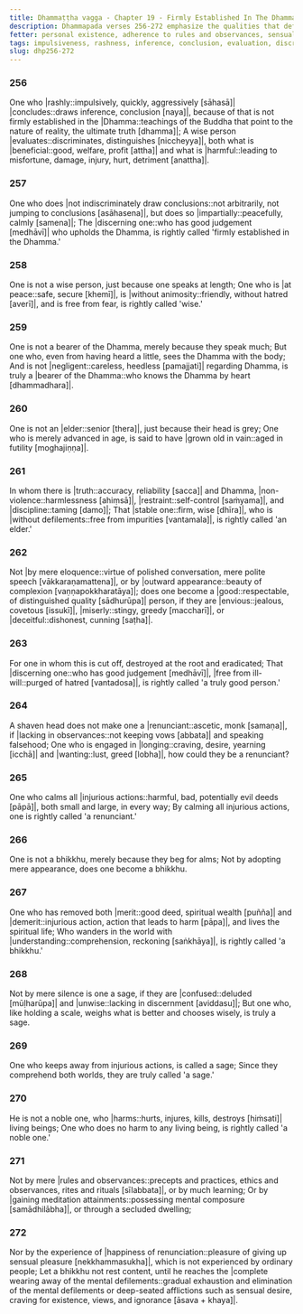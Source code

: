 ```yaml
---
title: Dhammaṭṭha vagga - Chapter 19 - Firmly Established In The Dhamma
description: Dhammapada verses 256-272 emphasize the qualities that define true wisdom, nobility, and spiritual attainment. These verses critique superficial markers such as age, outward appearance, or rituals. The chapter underscores the importance of avoiding harm, evaluating actions with discernment, and striving for the complete elimination of mental defilements.
fetter: personal existence, adherence to rules and observances, sensual desire, ill-will, conceit, ignorance
tags: impulsiveness, rashness, inference, conclusion, evaluation, discrimination, benefit, harm, wise, Dhamma, impartial, discernment, peace, animosity, fear, negligence, elder, vain, non-violence, restraint, discipline, defilements, elder, envy, miserliness, deceit, ill-will, renunciant, longing, desire, greed, injury, harm, merit, demerit, wisdom, understanding, delusion, confusion, rules and observances, mental composure, taints, dhp
slug: dhp256-272
---
```


### 256

One who |rashly::impulsively, quickly, aggressively [sāhasā]| |concludes::draws inference, conclusion [naya]|,
because of that is not firmly established in the |Dhamma::teachings of the Buddha that point to the nature of reality, the ultimate truth [dhamma]|;
A wise person |evaluates::discriminates, distinguishes [niccheyya]|,
both what is |beneficial::good, welfare, profit [attha]| and what is |harmful::leading to misfortune, damage, injury, hurt, detriment [anattha]|.

### 257

One who does |not indiscriminately draw conclusions::not arbitrarily, not jumping to conclusions [asāhasena]|,
but does so |impartially::peacefully, calmly [samena]|;
The |discerning one::who has good judgement [medhāvī]| who upholds the Dhamma,
is rightly called 'firmly established in the Dhamma.'

### 258

One is not a wise person,
just because one speaks at length;
One who is |at peace::safe, secure [khemī]|, is |without animosity::friendly, without hatred [averī]|, and is free from fear,
is rightly called 'wise.'

### 259

One is not a bearer of the Dhamma,
merely because they speak much;
But one who, even from having heard a little,
sees the Dhamma with the body;
And is not |negligent::careless, heedless [pamajjati]| regarding Dhamma,
is truly a |bearer of the Dhamma::who knows the Dhamma by heart [dhammadhara]|.

### 260

One is not an |elder::senior [thera]|,
just because their head is grey;
One who is merely advanced in age,
is said to have |grown old in vain::aged in futility [moghajiṇṇa]|.

### 261

In whom there is |truth::accuracy, reliability [sacca]| and Dhamma,
|non-violence::harmlessness [ahiṃsā]|, |restraint::self-control [saṁyama]|, and |discipline::taming [damo]|;
That |stable one::firm, wise [dhīra]|, who is |without defilements::free from impurities [vantamala]|,
is rightly called 'an elder.'

### 262

Not |by mere eloquence::virtue of polished conversation, mere polite speech [vākkaraṇamattena]|,
or by |outward appearance::beauty of complexion [vaṇṇapokkharatāya]|;
does one become a |good::respectable, of distinguished quality [sādhurūpa]| person,
if they are |envious::jealous, covetous [issukī]|, |miserly::stingy, greedy [maccharī]|, or |deceitful::dishonest, cunning [saṭha]|.

### 263

For one in whom this is cut off,
destroyed at the root and eradicated;
That |discerning one::who has good judgement [medhāvī]|, |free from ill-will::purged of hatred [vantadosa]|,
is rightly called 'a truly good person.'

### 264

A shaven head does not make one a |renunciant::ascetic, monk [samaṇa]|,
if |lacking in observances::not keeping vows [abbata]| and speaking falsehood;
One who is engaged in |longing::craving, desire, yearning [icchā]| and  |wanting::lust, greed [lobha]|,
how could they be a renunciant?

### 265

One who calms all |injurious actions::harmful, bad, potentially evil deeds [pāpā]|,
both small and large, in every way;
By calming all injurious actions,
one is rightly called 'a renunciant.'

### 266

One is not a bhikkhu,
merely because they beg for alms;
Not by adopting mere appearance,
does one become a bhikkhu.

### 267

One who has removed both |merit::good deed, spiritual wealth [puñña]| and |demerit::injurious action, action that leads to harm [pāpa]|,
and lives the spiritual life;
Who wanders in the world with |understanding::comprehension, reckoning [saṅkhāya]|,
is rightly called 'a bhikkhu.'

### 268

Not by mere silence is one a sage,
if they are |confused::deluded [mūḷharūpa]| and |unwise::lacking in discernment [aviddasu]|;
But one who, like holding a scale,
weighs what is better and chooses wisely, is truly a sage.

### 269

One who keeps away from injurious actions,
is called a sage;
Since they comprehend both worlds,
they are truly called 'a sage.'

### 270

He is not a noble one,
who |harms::hurts, injures, kills, destroys [hiṁsati]| living beings;
One who does no harm to any living being,
is rightly called 'a noble one.'

### 271

Not by mere |rules and observances::precepts and practices, ethics and observances, rites and rituals [sīlabbata]|,
or by much learning;
Or by |gaining meditation attainments::possessing mental composure [samādhilābha]|,
or through a secluded dwelling;

### 272

Nor by the experience of |happiness of renunciation::pleasure of giving up sensual pleasure [nekkhammasukha]|,
which is not experienced by ordinary people;
Let a bhikkhu not rest content,
until he reaches the |complete wearing away of the mental defilements::gradual exhaustion and elimination of the mental defilements or deep-seated afflictions such as sensual desire, craving for existence, views, and ignorance [āsava + khaya]|.